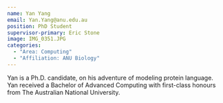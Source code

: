 ```yaml
---
name: Yan Yang
email: Yan.Yang@anu.edu.au
position: PhD Student
supervisor-primary: Eric Stone
image: IMG_0351.JPG
categories: 
  - "Area: Computing"
  - "Affiliation: ANU Biology"
---
```


Yan is a Ph.D. candidate, on his adventure of modeling protein language. Yan received a Bachelor of Advanced Computing with first-class honours from The Australian National University.

